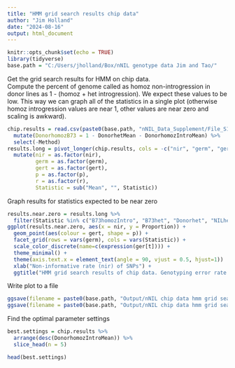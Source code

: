 ```yaml
---
title: "HMM grid search results chip data"
author: "Jim Holland"
date: "2024-08-16"
output: html_document
---
```


```r
knitr::opts_chunk$set(echo = TRUE)
library(tidyverse)
base.path = "C:/Users/jholland/Box/nNIL genotype data Jim and Tao/"
```


Get the grid search results for HMM on chip data.  
Compute the percent of genome called as homoz non-introgression in donor lines as 1 - (homoz + het introgression). We expect these values to be low. This way we can graph all of the statistics in a single plot (otherwise homoz introgression values are near 1, other values are near zero and scaling is awkward).
```r
chip.results = read.csv(paste0(base.path, "nNIL_Data_Supplement/File_S11.nNIL_chipdata_HMMgridSearchSummary.csv")) %>%
  mutate(DonorhomozB73 = 1 - DonorhetMean - DonorhomozIntroMean) %>%
  select(-Method) 
results.long = pivot_longer(chip.results, cols = -c("nir", "germ", "gert", "p", "r"), names_to = "Statistic", values_to = "Proportion") %>%
  mutate(nir = as.factor(nir),
         germ = as.factor(germ),
         gert = as.factor(gert),
         p = as.factor(p),
         r = as.factor(r),
         Statistic = sub("Mean", "", Statistic))
```


Graph results for statistics expected to be near zero
```r
results.near.zero = results.long %>%
  filter(Statistic %in% c("B73homozIntro", "B73het", "Donorhet", "NILhet", "NILhomozIntro", "PercNILsNoIntro", "DonorhomozB73"))
ggplot(results.near.zero, aes(x = nir, y = Proportion)) +
  geom_point(aes(colour = gert, shape = p)) +
  facet_grid(rows = vars(germ), cols = vars(Statistic)) +
  scale_color_discrete(name=c(expression(ger[t]))) +
  theme_minimal() +
  theme(axis.text.x = element_text(angle = 90, vjust = 0.5, hjust=1))  + 
  xlab("Non-informative rate (nir) of SNPs") +
  ggtitle("HMM grid search results of chip data. Genotyping error rate on homozygotes in rows") 
```
Write plot to a file
```r
ggsave(filename = paste0(base.path, "Output/nNIL chip data hmm grid search results.tiff"), width = 10, height = 8, units = "in", dpi = 300, bg = "white")
ggsave(filename = paste0(base.path, "Output/nNIL chip data hmm grid search results.png"), width = 10, height = 8, units = "in", dpi = 300, bg = "white")

```

Find the optimal parameter settings
```r
best.settings = chip.results %>%
  arrange(desc(DonorhomozIntroMean)) %>%
  slice_head(n = 5)

head(best.settings)
```

